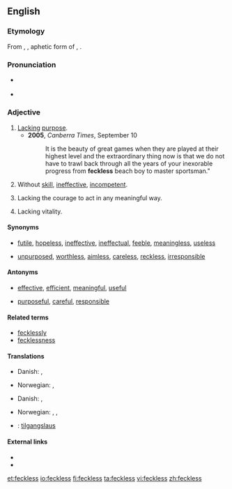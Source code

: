 {{was wotd|2008|April|15}}
==English==

===Etymology===
From {{etyl|sco}}, {{term|feck||effect}}, aphetic form of {{term|effect}}, {{suffix||less}}.

===Pronunciation===
* {{a|RP|US}} {{IPA|/ˈfɛkləs/|/ˈfɛklɪs/}}
* {{audio|en-us-feckless.ogg|Audio (US)}}

===Adjective===
{{en-adj}}

# [[lack|Lack]]ing [[purpose]].
#*'''2005''', ''Canberra Times'', September 10
#*: It is the beauty of great games when they are played at their highest level and the extraordinary thing now is that we do not have to trawl back through all the years of your inexorable progress from '''feckless''' beach boy to master sportsman."
# Without [[skill]], [[ineffective]], [[incompetent]].
# {{UK}} Lacking the courage to act in any meaningful way.
# {{British|archaic}} Lacking vitality.

====Synonyms====
* {{sense|weak, ineffective}} [[futile]], [[hopeless]], [[ineffective]], [[ineffectual]], [[feeble]], [[meaningless]], [[useless]]
* {{sense|worthless, irresponsible}} [[unpurposed]], [[worthless]], [[aimless]], [[careless]], [[reckless]], [[irresponsible]]

====Antonyms====
* {{sense|weak, ineffective}} [[effective]], [[efficient]], [[meaningful]], [[useful]]
* {{sense|worthless, irresponsible}} [[purposeful]], [[careful]], [[responsible]]

====Related terms====
* [[fecklessly]]
* [[fecklessness]]

====Translations====
{{trans-top|lacking purpose}}
* Danish: {{t-|da|hjælpeløs}}, {{t-|da|initiativløs}}
{{trans-mid}}
* Norwegian: {{t-|no|hjelpeløs}}, {{t-|no|initiativløs}}
{{trans-bottom}}

{{trans-top|without skill, ineffective}}
* Danish: {{t-|da|hjælpeløs}}, {{t-|da|uduelig}}
{{trans-mid}}
* Norwegian: {{t-|no|hjelpeløs}}, {{t-|no|udugelig}}, {{t-|no|ubehjelpelig}}
{{trans-bottom}}

{{trans-top|lacking vitality}}
{{trans-mid}}
{{trans-bottom}}

{{trans-top|lacking the courage to act in any meaningful way}}
{{trans-mid}}
{{trans-bottom}}

{{checktrans-top}}
* {{ttbc|Icelandic}}: [[tilgangslaus]]
{{trans-bottom}}

====External links====
* {{R:Webster 1913}}
* {{R:Century 1911}}

[[et:feckless]]
[[io:feckless]]
[[fi:feckless]]
[[ta:feckless]]
[[vi:feckless]]
[[zh:feckless]]